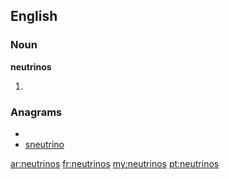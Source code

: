 ==English==

===Noun===
'''neutrinos'''

# {{plural of|neutrino}}

===Anagrams===
* {{alphagram|einnorstu}}
* [[sneutrino#English|sneutrino]]

[[ar:neutrinos]]
[[fr:neutrinos]]
[[my:neutrinos]]
[[pt:neutrinos]]